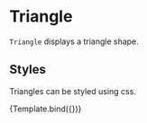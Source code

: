 
<Meta title="Addons/Annotation/Symbols/Triangle" />

# Triangle


`Triangle` displays a triangle shape.

<ArgsTable of={Triangle} />

## Styles

Triangles can be styled using css.

<Canvas>
    <Story
        name="styled"
        args={{
            style: { fill: '#dd9999', stroke: '#993333', strokeWidth: '1px' },
            cx: 80,
            cy: 50,
            r: 20,
        }}
        component={Triangle}
        decorators={[ChartSymbolDecorator]}
    >
        {Template.bind({})}
    </Story>
</Canvas>
